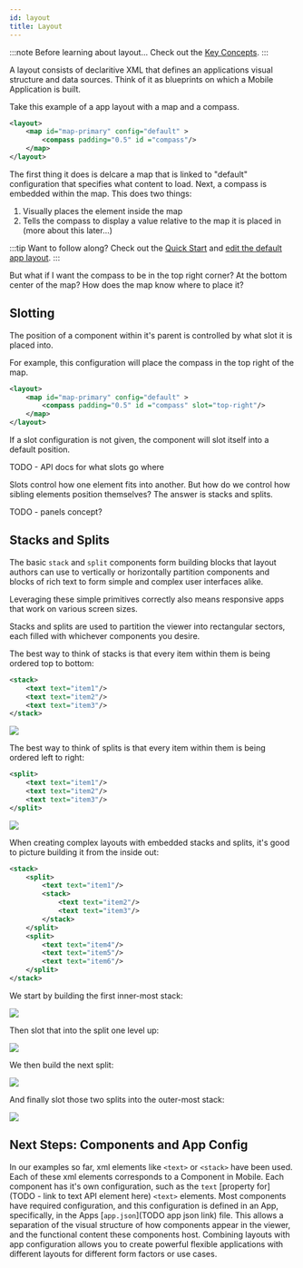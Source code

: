 ```yaml
---
id: layout
title: Layout
---
```




:::note Before learning about layout...
Check out the [Key Concepts](/docs/mobile/concepts/key-concepts).
:::

A layout consists of declaritive XML that defines an applications visual structure and data sources. Think of it as blueprints on which a Mobile Application is built.

Take this example of a app layout with a map and a compass.

```xml
<layout>
    <map id="map-primary" config="default" >
        <compass padding="0.5" id ="compass"/>
    </map>
</layout>
```

The first thing it does is delcare a map that is linked to "default" configuration that specifies what content to load.
Next, a compass is embedded within the map. This does two things:

1. Visually places the element inside the map
2. Tells the compass to display a value relative to the map it is placed in (more about this later...)

:::tip Want to follow along?
Check out the [Quick Start](/docs/mobile/getting-started/quick-start) and [edit the default app layout](/docs/mobile/getting-started/layout-config).
:::

But what if I want the compass to be in the top right corner? At the bottom center of the map? How does the map know where to place it?

## Slotting

The position of a component within it's parent is controlled by what slot it is placed into.

For example, this configuration will place the compass in the top right of the map.

```xml
<layout>
    <map id="map-primary" config="default" >
        <compass padding="0.5" id ="compass" slot="top-right"/>
    </map>
</layout>
```

If a slot configuration is not given, the component will slot itself into a default position.

TODO - API docs for what slots go where

Slots control how one element fits into another. But how do we control how sibling elements position themselves? The answer is stacks and splits.

TODO - panels concept?

## Stacks and Splits

The basic `stack` and `split` components form building blocks that layout authors can use to vertically or horizontally partition components and blocks of rich text to form simple and complex user interfaces alike.

Leveraging these simple primitives correctly also means responsive apps that work on various screen sizes.

Stacks and splits are used to partition the viewer into rectangular sectors, each filled with whichever components you desire.

The best way to think of stacks is that every item within them is being ordered top to bottom:

```xml
<stack>
    <text text="item1"/>
    <text text="item2"/>
    <text text="item3"/>
</stack>
```

<img className={styles.stackSplitImage} src="/img/stack-split-1.png" />

The best way to think of splits is that every item within them is being ordered left to right:

```xml
<split>
    <text text="item1"/>
    <text text="item2"/>
    <text text="item3"/>
</split>
```

<img className={styles.stackSplitImage} src="/img/stack-split-2.png" />

When creating complex layouts with embedded stacks and splits, it's good to picture building it from the inside out:

```xml
<stack>
    <split>
        <text text="item1"/>
        <stack>
            <text text="item2"/>
            <text text="item3"/>
        </stack>
    </split>
    <split>
        <text text="item4"/>
        <text text="item5"/>
        <text text="item6"/>
    </split>
</stack>
```

We start by building the first inner-most stack:

<img className={styles.stackSplitImage} src="/img/stack-split-4.png" />

Then slot that into the split one level up:

<img className={styles.stackSplitImage} src="/img/stack-split-5.png" />

We then build the next split:

<img className={styles.stackSplitImage} src="/img/stack-split-6.png" />

And finally slot those two splits into the outer-most stack:

<img className={styles.stackSplitImage} src="/img/stack-split-3.png" />

## Next Steps: Components and App Config

In our examples so far, xml elements like `<text>` or `<stack>` have been used. Each of these xml elements corresponds to a Component in Mobile. Each component has it's own configuration, such as the `text` [property for](TODO - link to text API element here) `<text>` elements. Most components have required configuration, and this configuration is defined in an App, specifically, in the Apps [`app.json`](TODO app json link) file. This allows a separation of the visual structure of how components appear in the viewer, and the functional content these components host. Combining layouts with app configuration allows you to create powerful flexible applications with different layouts for different form factors or use cases.

<UseCaseContainer>
    <UseCaseCard
        title="App Configuration"
        description="Learn about app configuration and it's interaction with layout."
        link="/docs/mobile/concepts/app-config"
    />
    <UseCaseCard
        title="Advanced Layout Topics"
        description="Learn more about what you can accomplish with layouts."
        link="/docs/mobile/concepts/advanced-layout"
    />
</UseCaseContainer>
